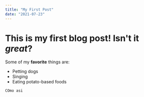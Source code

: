 ```yaml
---
title: "My First Post"
date: "2021-07-23"
---
```


# This is my first blog post! Isn't it *great*?

Some of my **favorite** things are:

* Petting dogs
* Singing
* Eating potato-based foods

```
COmo asi 
```
